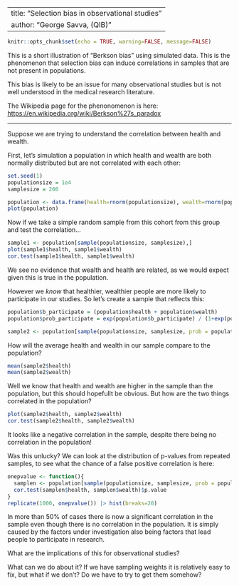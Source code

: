 
---
title: "Selection bias in observational studies"
author: "George Savva, (QIB)"
---


```r
knitr::opts_chunk$set(echo = TRUE, warning=FALSE, message=FALSE)
```

This is a short illustration of "Berkson bias" using simulated data.  This is the phenomenon that selection bias can induce correlations in samples that are not present in populations.  

This bias is likely to be an issue for many observational studies but is not well understood in the medical research literature.

The Wikipedia page for the phenonomenon is here:  <https://en.wikipedia.org/wiki/Berkson%27s_paradox>

--- 

Suppose we are trying to understand the correlation between health and wealth.

First, let's simulation a population in which health and wealth are both normally distributed but are not correlated with each other:

```r
set.seed(1)
populationsize = 1e4
samplesize = 200

population <- data.frame(health=rnorm(populationsize), wealth=rnorm(populationsize))
plot(population)
```

Now if we take a simple random sample from this cohort from this group and test the correlation...

```r
sample1 <- population[sample(populationsize, samplesize),]
plot(sample1$health, sample1$wealth)
cor.test(sample1$health, sample1$wealth)
```

We see no evidence that wealth and health are related, as we would expect given this is true in the population.

However we *know* that healthier, wealthier people are more likely to participate in our studies.  So let's create a sample that reflects this:

```r
population$b_participate = (population$health + population$wealth)
population$prob_participate = exp(population$b_participate) / (1+exp(population$b_participate))

sample2 <- population[sample(populationsize, samplesize, prob = population$prob_participate),]
```

How will the average health and wealth in our sample compare to the population?

```r
mean(sample2$health)
mean(sample2$wealth)
```

Well we know that health and wealth are higher in the sample than the population, but this should hopefullt be obvious.  But how are the two things correlated in the population?

```r
plot(sample2$health, sample2$wealth)
cor.test(sample2$health, sample2$wealth)
```

It looks like a negative correlation in the sample, despite there being no correlation in the population!

Was this unlucky?  We can look at the distribution of p-values from repeated samples, to see what the chance of a false positive correlation is here:

```r
onepvalue <- function(){
  samplen <- population[sample(populationsize, samplesize, prob = population$prob_participate),]
  cor.test(samplen$health, samplen$wealth)$p.value
}
replicate(1000, onepvalue()) |> hist(breaks=20)
```

In more than 50% of cases there is now a significant correlation in the sample even though there is no correlation in the population.  It is simply caused by the factors under investigation also being factors that lead people to participate in research.

What are the implications of this for observational studies?

What can we do about it?  If we have sampling weights it is relatively easy to fix, but what if we don't?  Do we have to try to get them somehow?




